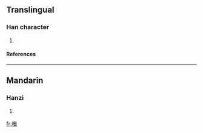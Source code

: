 ==Translingual==
===Han character===
{{Han char|rn=75|rad=木|as=14|sn=18|four=|canj=木女女戈 (DVVI)}}
# {{defn|Han|sort=木14}}
====References====
{{Han ref|kx=0558.390|dkj=15737|dj=0948.110|hdz=21311.130|uh=6AB5|ud=27317}}

----
==Mandarin==
===Hanzi===
{{cmn-hanzi|pin=[[jì]] ([[ji4]])|wg=chi<sup>4</sup>}}
# {{defn|Mandarin}}

[[fr:檵]]